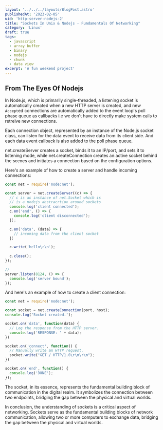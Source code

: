 ```yaml
---
layout: '../../../layouts/BlogPost.astro'
publishedAt: '2023-02-05'
uid: 'http-server-nodejs-2'
title: "Sockets In Unix & Nodejs - Fundamentals Of Networking"
category: 'Linux'
draft: true
tags:
  - javascript
  - array buffer
  - binary
  - nodejs
  - chunk
  - data view
excerpt: 'A fun weekend project'
---
```



## From The Eyes Of Nodejs

In Node.js, which is primarily single-threaded, a listening socket is automatically created when a new HTTP server is created, and new `Accept`ed connections are automatically added to the event loop's poll phase queue as callbacks i.e we don't have to directly make system calls to retreive new connections. 

Each connection object, represented by an instance of the Node.js socket class, can listen for the data event to receive data from its client side. And each data event callback is also added to the poll phase queue.

net.createServer creates a socket, binds it to an IP/port, and sets it to listening mode, while net.createConnection creates an active socket behind the scenes and initiates a connection based on the configuration options.

Here's an example of how to create a server and handle incoming connections:

```js
const net = require('node:net');

const server = net.createServer((c) => {
  // c is an instance of net.Socket which is 
  // is a nodejs abstracrtion around sockets
  console.log('client connected');
  c.on('end', () => {
    console.log('client disconnected');
  });

  c.on('data', (data) => {
    // incoming data from the client socket
  })

  c.write('hello\r\n');
  
  c.close();
});

// 
server.listen(8124, () => {
  console.log('server bound');
});
```

And here's an example of how to create a client connection:

```js
const net = require('node:net');

const socket = net.createConnection(port, host);
console.log('Socket created.');

socket.on('data', function(data) {
  // Log the response from the HTTP server.
  console.log('RESPONSE: ' + data);
})

socket.on('connect', function() {
  // Manually write an HTTP request.
  socket.write("GET / HTTP/1.0\r\n\r\n");
})

socket.on('end', function() {
  console.log('DONE');
});
```

The socket, in its essence, represents the fundamental building block of communication in the digital realm. It symbolizes the connection between two endpoints, bridging the gap between the physical and virtual worlds.

In conclusion, the understanding of sockets is a critical aspect of networking. Sockets serve as the fundamental building blocks of network communication, allowing two or more computers to exchange data, bridging the gap between the physical and virtual worlds.
